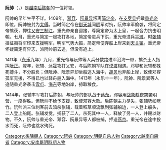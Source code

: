 {{unreferenced|time=2015-12-02T16:41:51+00:00}}
'''阮帥'''（{{vie|v=Nguyễn Súy|hn=阮帥}}，{{bd|？||1414年||}}）是[[越南|越南]][[后陈朝|后陈朝]]的一位将领。

阮帅的早年生平不详。1409年，[[邓容|邓容]]、[[阮景异|阮景异]]叛离[[简定帝|简定帝]]，在[[支罗县|支罗县]]拥戴[[重光帝|重光帝]]即位，阮帅被封为[[太傅|太傅]]。当时简定帝在[[御天城|御天城]]同[[明|明]]军对抗，阮帅率军偷袭，将简定帝擒获，押往[[乂安|乂安]][[三制江|三制江]]。重光帝亲自迎接，尊简定帝为太上皇，一起合力抗击明朝。七月，重光与简定一起攻打各地，简定帝进兵下洪，重光帝进兵[[平滩|平滩]]。时[[张辅|张辅]]挂征夷将军印来支援明军，明军气势大振，简定帝便弃船上岸来到[[天关镇|天关镇]]。重光帝怀疑简定有异志，派阮帅前去追，但没有追上。

1411年（[[永乐|永乐]]九年）九月，重光帝与阮帅等人兵分数路进军沿海一带，擒杀土人指挥[[阮正|阮正]]。翌年，张辅、[[沐晟|沐晟]]攻打乂安，与后陈朝军队在[[谟渡|谟渡]]相遇。邓容和张辅都殊死搏斗，不分胜负；但阮帅、阮景异却坐船逃入海中，[[胡贝|胡贝]]也弃船上岸，致使邓容孤军无援，不得已也以轻舟遁入海中。1413年（永乐十一年），阮帥、阮景異等人追随重光帝袭击[[雲屯|雲屯]]、[[海东|海东]]等地沿岸，掠取粮食。

1414年，张辅率军攻打后陈朝，与阮帅的部队战于[[蔡茄之戰|蔡茄]]。邓容用[[战象|战象]]趁夜突袭明营，一度得胜。但阮帅不给予支援，致使邓容大败。后陈朝主力尽失，张辅势如劈竹。阮帅派三位刺客前去暗杀张辅，载着稻草顺流飘到张辅船边，一人登上船头，二人登上船尾。张辅发觉，捕获了二人，杀死其中一人，释放了另一人，并赐以财物。不久，阮帅与重光帝、邓容、阮景异等人都被捕，押送[[燕京|燕京]]。重光帝在途中投水而死，阮帅也跳水殉死。

[[Category:後陳朝人|Category:後陳朝人]]
[[Category:阮姓|Category:阮姓]]
[[Category:明朝自杀人物|Category:明朝自杀人物]]
[[Category:越南自殺者|Category:越南自殺者]]
[[Category:安南屬明時期人物|Category:安南屬明時期人物]]